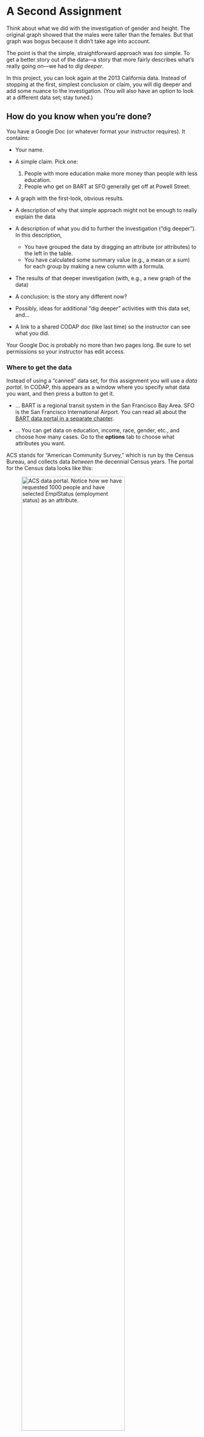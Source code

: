 ```{=html}
    <script src="src/awash-functions.js"></script>
```

# A Second Assignment  {#assignment-2}

Think about what we did with the investigation of gender and height. 
The original graph showed that the males were taller than the females. 
But that graph was bogus because it didn't take age into account.

The point is that the simple, straightforward approach was _too_ simple. 
To get a better story out of the data---a story that 
more fairly describes what's really going on---we had to _dig deeper_.

In this project, you can look again at the 2013 California data.
Instead of stopping at the first, simplest conclusion or claim, 
you will dig deeper and add some nuance to the investigation.
(You will also have an option to look at a different data set; stay tuned.)

## How do you know when you're done?

You have a Google Doc (or whatever format your instructor requires). It contains:

* Your name.

* A simple claim. Pick one:
    1. People with more education make more money than people with less education.
    1. People who get on BART at SFO generally get off at Powell Street. 
* A graph with the first-look, obvious results.
* A description of why that simple approach might not be enough to really explain the data
* A description of what you did to further the investigation ("dig deeper"). In this description,
  * You have grouped the data by dragging an attribute (or attributes) to the left in the table.
  * You have calculated some summary value (e.g., a mean or a sum) 
  for each group by making a new column with a formula.
* The results of that deeper investigation (with, e.g., a new graph of the data) 
* A conclusion: is the story any different now? 
* Possibly, ideas for additional "dig deeper" activities with this data set, and...
* A link to a shared CODAP doc (like last time) so the instructor can see what you did.

Your Google Doc is probably no more than two pages long. 
Be sure to set permissions so your instructor has edit access.

### Where to get the data {-}

Instead of using a "canned" data set, for this assignment you will use a _data portal_.
In CODAP, this appears as a window where you specify what data you want,
and then press a button to get it.

* <script>
    theURL = "https://codap.concord.org/app/static/dg/en/cert/index.html#shared=157963"
    awash.codapInNewTab(theURL, "Here is a link to a document with the BART data portal installed" );
</script> ...
BART is a regional transit system in the San Francisco Bay Area. 
SFO is the San Francisco International Airport. 
You can read all about the [BART data portal in a separate chapter](#bart-chapter).


* <script>
    theURL = "https://codap.concord.org/app/static/dg/en/cert/index.html#shared=157964";
    awash.codapInNewTab(theURL, "ACS Census data for the education-and-income investigation" );
</script> ...
You can get data on education, income, race, gender, etc., and choose how many cases.
Go to the **options** tab to choose what attributes you want.

ACS stands for "American Community Survey,"
which is run by the Census Bureau,
and collects data _between_ the decennial Census years.
The portal for the Census data looks like this:

![ACS data portal. Notice how we have requested 1000 people and have selected **EmplStatus** (employment status) as an attribute.](art/acs-data-portal.png){fig-align="center" width="80%"}

### Elaborations {-}

[Google Doc]{.inline-hed}. 
If you do not know yet how to make a Google Doc, it's time you learned.
If you need to know more, ask a friend or Google it.

[Including a Graph]{.inline-hed}. 
How do you get the graph from CODAP into your file?
At the moment (early 2020), you can't just copy and paste. 
Here are two alternatives:

1. Click the camera palette in the graph and...
    * choose **Export Image** (you can also **Open in Draw Tool**). 
    * choose **Local File** and pick where you want to save the file. 
    * after saving the file, 
    import it (it's in **.png** format) 
    or do a copy/paste into your Doc.
2. Use a screen-capture utility to get an image of your graph, and then paste it into your doc.

Pro tip: Be conscious of space. Noobs often just paste huge graphs into their documents and leave them that way. 
After pasting, _shrink the graph_ so that it's a reasonable size. 
What's reasonable? 
When you print it out, it should still be easy to read any text. 
For a typical CODAP graph, that's no bigger than about 1/6 of a page. 
If you know how to wrap text around a graphic, sometimes that can look very professional.

## Example: Gender and Income

Here's an example of the kind of thing we have in mind:

Suppose we were interested in gender and income. 
The simple approach is to (duh) plot gender and income.
The graph alone looks vaguely like the men get more, 
but if you put the median on the graph, and rescale it, it's really obvious:

![`TotalIncome` split by `Gender`, with lines showing median income for each group.](art/08project-simpleIncomeByGender.png){fig-align="center" width="90%"}

This is what we probably expect: men earn more than women.
If we look at median values, men earn \$17,000, versus \$9,200 for the women.
But does that tell the whole story?
How could we dig deeper? (...as required in the assignment)

We might ask:

* Is it possible that the incomes really are equal, but we're looking at it wrong?
* Can we be more nuanced? For example, is there some other factor that affects income?

Looking at the graph, see the large number of people who seem to earn zero---or close to it?
That spike at zero is taller for women.
Maybe that's because more women work in the home, and are not paid. 

So maybe the incomes _for people with jobs_ are equal between men and women,
but because more women do not get paid,
their median income is lower overall. 
This reasoning is an example of exploring whether we're looking at it wrong, 
and that there is another factor---employment---that affects income. 
That is, it's not just gender. 

To test this idea, let's just look at people with jobs. 
It turns out that we can get data for an attribute (a column) called **EmplStatus**
for "employment status."

::: {.datamove}
That means you could _filter_ to focus your investigation on people _with jobs._
That way, you can explore whether men with jobs generally earn more than women with jobs.
:::

Try that in the live illustration below. 
The "employment status" attribute is at the far right of the table.

::: {.column-page-right}
<script>
    awash.liveDemoAt("htmls-and-sources/gender-income-1000.html");
</script>
:::

You should find that the men _still_ earn more. 
If you hide everyone but those that are "Civilian employed,"
the men earn \$45,000 to the women's \$30,000. 
So the fact that more women do unpaid work 
does not completely explain the difference in income.

Notice that this will only work if you have downloaded **EmplStatus** data.
If you get partway through your investigation and realize that
you wish you had downloaded something else, or something more,
you can't add additional columns to the cases you already have.
But remember: _starting over is free_.
Just go back and get fresh data with the attributes you want.

## Don't forget to drag left!

We've seen what we mean by "dig deeper," 
but don't forget to read the assignment.
It also expects you to do that "drag left" grouping move.
In this case, that would be dragging `Gender` left to make 
groups of males and females.
Then you would make a new column (maybe called `medInc`) 
in which you would calculate the median income for each gender.

Look back at [the section where we made groups by age](#making-groups-section)
if you don't remember how.

Then think about how you can use grouping to help with your "dig deeper" work.

::: {.datamove}
When you drag `Gender` to the axis of a graph, CODAP helps you do a _grouping_ data move.
Then, when you put the median on the graph, that's _summarizing_.
For this assignment, though,
we want you to make those moves explicitly---grouping by dragging left,
summarizing in a new column with a formula---
because (a) it's good practice and (b) it's more flexible.
:::

## "Digging Deeper" and skepticism {#digging-deeper-philosophy-section}

"Digging deeper" means adding _nuance_ to your investigation,
bringing out important trends and effects that might not be obvious at first.
It's like fleshing out a sketch and making it more detailed. 

But it's also about being _skeptical_. 
When you make an initial, obvious graph,
and draw some conclusion or make some claim,
a skeptic steps back and wonders whether that's really correct.
Is there some other explanation for what you are seeing?

You can think of this as a "yes, but" attitude.
It's also the role of a "devil's advocate"---someone whose
job is to tear down an argument.
If the devil's advocate succeeds, that's good, 
because without that skepticism, the conclusion would have been wrong.
And if the devil's advocate fails, that's good too,
because by passing that test, the original conclusion is stronger.

Skepticism is not always confrontational, however.
You can also think of it as a "yes, and" attitude: 
the claim may be right as far as it goes,
but there may be other important considerations.

In the case of gender and height, 
we saw that, indeed, males were generally taller than females,
_but only after about age 13_.

## Commentary

Your job as a student is to try really hard to understand the bit 
about dragging left to make groups, and making new columns with calculations.
If you're feeling challenged enough already, 
pick the claim about education and income.

Here's some advice for how to explore and get comfortable:

* Make a graph, any graph.
Try different groupings: drag one attribute left, and see what happens.
Then drag the first one back and then try a different one.
* Try making a group (like for education) and adding an _additional_
attribute (like gender) to the left. 
See what groups exist now.
* Select groups on the left by clicking in that row.
See what gets selected in the graph.
* When you make a column and give it a formula, 
try different formulas and see what happens.
* Remember that the name of your "formula" column is just a name.
It's not the formula.
So if the column is named `MeanIncome` and the formula is `median(income)`
you will get the median. (You should change the name!)
* Change what's on the graph. Make more graphs!
Try graphs with a calculated attribute on an axis.

Oh and:

* Try dragging `TotalIncome` to the left and see why that's a terrible idea.

If you just mess around for a while like that,
you will probably see something that addresses your claim.
You may even have created something that will
be perfect for your "dig deeper" section.

Two last key pieces of advice:

* When you make a grouping or summarizing move, 
stop for a moment and be sure you understand what changed.
What does the organization of the table mean now? 
What are the groups?
How did the numbers change?
What does this _one particular_ number mean?
* Don't beat yourself up if you still feel a bit "awash."
This is surprisingly complicated, especially if you have more than one 
attribute on the left.
It takes time.
You will get it.

### Questions and Claims {-}

In many school statistics (or science) projects, you begin by posing a "research question." 
In this case, the question might be, "who earns more---women or men?"
It will come as no surprise that the answer is "men." 
That's what we have heard about our society today (or in 2013, when the data were taken).
So "who earns more" might seem to be a silly question.

Instead of a question, sometimes it makes more sense to make a "claim." 
This is a statement about what may be true, that you are going to investigate.
Our claim might be, "men earn more that women."

For this assignment, we gave you a claim, so you don't have to worry about making one up.
But think about other claims you might make about your data
(after all, in the next assignment you get to pick your claim),
or how your claim might change as you dig deeper and add nuance to your analysis.

In stating your claim, you might also want to say why you think your claim is true.
It's great to have a reason for your claim, but be careful:
In most cases for this unit, 
you won't have data that will tell you anything about the reasons behind some effect.

For example, you might say that you believe people with more education
will earn more _because they are qualified for higher-paying jobs_.
Your data can tell you whether they earn more---we have data about 
education level and income---
but we don't have any data about the educational requirements
of the jobs they have.

It's fine to include reasons if you have them, 
but _keep any claim about your data separate from the reasons_
just as we did above. 
Here's how to do it wrong:

_I claim that people with more education are better-qualified for high-paying jobs,
and as a result they earn more._

See how that's different? 
You can't make a graph about job qualifications. 
Keep it separate, even if the separator is just the word "because."

